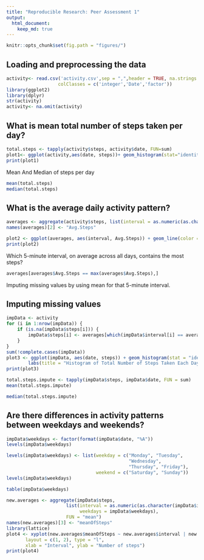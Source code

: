 ```yaml
---
title: "Reproducible Research: Peer Assessment 1"
output: 
  html_document:
    keep_md: true
---
```


```r
knitr::opts_chunk$set(fig.path = "figures/")
```
## Loading and preprocessing the data
```r
activity<- read.csv('activity.csv',sep = ",",header = TRUE, na.strings ="NA",
                   colClasses = c('integer','Date','factor'))
library(ggplot2)
library(dplyr)
str(activity)
activity<- na.omit(activity)

```


## What is mean total number of steps taken per day?
```r
total.steps <- tapply(activity$steps, activity$date, FUN=sum)
plot1<- ggplot(activity,aes(date, steps))+ geom_histogram(stat="identity", binwidth = 0.5)+ labs(title = "Histogram of Total Number of Steps Taken Each Day",x = "Date", y = "Total Number of Steps")
print(plot1)
```
Mean And Median of steps per day
```r
mean(total.steps)
median(total.steps)
```

## What is the average daily activity pattern?
```r
averages <- aggregate(activity$steps, list(interval = as.numeric(as.character(activity$interval))), FUN = "mean")
names(averages)[2] <- "Avg.Steps"

plot2 <- ggplot(averages, aes(interval, Avg.Steps)) + geom_line(color = "green", size = 0.7) + labs(title = "Time Series Plot of the 5-minute Intervals", x = "5-minute intervals", y = "Average Number of Steps Taken")
print(plot2)
```

Which 5-minute interval, on average across all days, contains the most steps?
```r
averages[averages$Avg.Steps == max(averages$Avg.Steps),]
```

Imputing missing values by using mean for that 5-minute interval.


## Imputing missing values
```r
impData <- activity 
for (i in 1:nrow(impData)) {
    if (is.na(impData$steps[i])) {
        impData$steps[i] <- averages[which(impData$interval[i] == averages$interval), ]$Avg.Steps
    }
}
sum(!complete.cases(impData))
plot3 <- ggplot(impData, aes(date, steps)) + geom_histogram(stat = "identity",binwidth = .5) +
        labs(title = "Histogram of Total Number of Steps Taken Each Day (Imputed Data)",x = "Date", y = "Total Number of Steps")
print(plot3)

total.steps.impute <- tapply(impData$steps, impData$date, FUN = sum)
mean(total.steps.impute)

median(total.steps.impute)
```


## Are there differences in activity patterns between weekdays and weekends?
```r
impData$weekdays <- factor(format(impData$date, "%A"))
levels(impData$weekdays)

levels(impData$weekdays) <- list(weekday = c("Monday", "Tuesday",
                                             "Wednesday", 
                                             "Thursday", "Friday"),
                                 weekend = c("Saturday", "Sunday"))
levels(impData$weekdays)

table(impData$weekdays)

new.averages <- aggregate(impData$steps, 
                      list(interval = as.numeric(as.character(impData$interval)), 
                           weekdays = impData$weekdays),
                      FUN = "mean")
names(new.averages)[3] <- "meanOfSteps"
library(lattice)
plot4 <- xyplot(new.averages$meanOfSteps ~ new.averages$interval | new.averages$weekdays, 
       layout = c(1, 2), type = "l", 
       xlab = "Interval", ylab = "Number of steps")
print(plot4)
```

